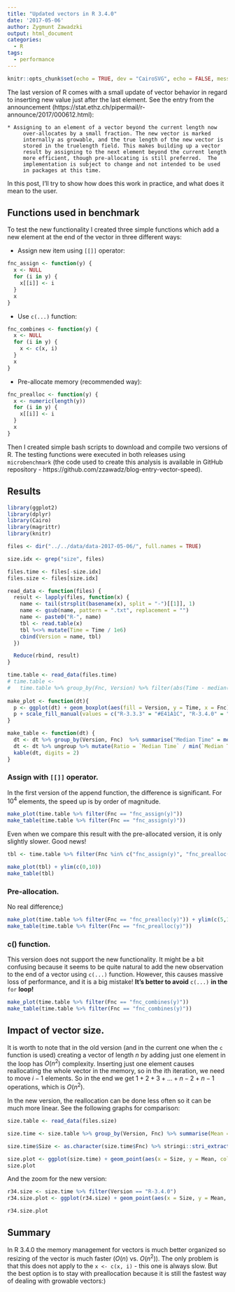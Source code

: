 ```yaml
---
title: "Updated vectors in R 3.4.0"
date: '2017-05-06'
author: Zygmunt Zawadzki
output: html_document
categories: 
  - R
tags:
  - performance
---
```


```r
knitr::opts_chunk$set(echo = TRUE, dev = "CairoSVG", echo = FALSE, message = FALSE, warning = FALSE, fig.width = 6, fig.height = 4)
```

The last version of R comes with a small update of vector behavior in regard to inserting new value just after the last element. See the entry from the announcement (https://stat.ethz.ch/pipermail/r-announce/2017/000612.html):

```
* Assigning to an element of a vector beyond the current length now
     over-allocates by a small fraction. The new vector is marked
     internally as growable, and the true length of the new vector is
     stored in the truelength field. This makes building up a vector
     result by assigning to the next element beyond the current length
     more efficient, though pre-allocating is still preferred.  The
     implementation is subject to change and not intended to be used
     in packages at this time.
```

In this post, I'll try to show how does this work in practice, and what does it mean to the user.

## Functions used in benchmark

To test the new functionality I created three simple functions which add a new element at the end of the vector in three different ways:

- Assign new item using `[[]]` operator:

```r
fnc_assign <- function(y) {
  x <- NULL
  for (i in y) {
    x[[i]] <- i
  }
  x
}
```

- Use `c(...)` function:

```r
fnc_combines <- function(y) {
  x <- NULL
  for (i in y) {
    x <- c(x, i)
  }
  x
}
```

- Pre-allocate memory (recommended way):

```r
fnc_prealloc <- function(y) {
  x <- numeric(length(y))
  for (i in y) {
    x[[i]] <- i
  }
  x
}
```


Then I created simple bash scripts to download and compile two versions of R. The testing functions were executed in both releases using `microbenchmark` (the code used to create this analysis is available in GitHub repository - https://github.com/zzawadz/blog-entry-vector-speed).

## Results

```r
library(ggplot2)
library(dplyr)
library(Cairo)
library(magrittr)
library(knitr)

files <- dir("../../data/data-2017-05-06/", full.names = TRUE)

size.idx <- grep("size", files)

files.time <- files[-size.idx]
files.size <- files[size.idx]

read_data <- function(files) {
  result <- lapply(files, function(x) {
    name <- tail(strsplit(basename(x), split = "-")[[1]], 1)
    name <- gsub(name, pattern = ".txt", replacement = "")
    name <- paste0("R-", name)
    tbl <- read.table(x)
    tbl %<>% mutate(Time = Time / 1e6)
    cbind(Version = name, tbl)
  })

  Reduce(rbind, result)
}
```

```r
time.table <- read_data(files.time)
# time.table <-
#   time.table %>% group_by(Fnc, Version) %>% filter(abs(Time - median(Time)) < 1.5 * IQR(Time))
  
make_plot <- function(dt){
  p <- ggplot(dt) + geom_boxplot(aes(fill = Version, y = Time, x = Fnc))
  p + scale_fill_manual(values = c("R-3.3.3" = "#E41A1C", "R-3.4.0" = "#377EB8"))
}

make_table <- function(dt) {
  dt <- dt %>% group_by(Version, Fnc)  %>% summarise("Median Time" = median(Time))
  dt <- dt %>% ungroup %>% mutate(Ratio = `Median Time` / min(`Median Time`))
  kable(dt, digits = 2)
}


```

### Assign with `[[]]` operator.

In the first version of the append function, the difference is significant. For $10^4$ elements, the speed up is by order of magnitude. 

```r
make_plot(time.table %>% filter(Fnc == "fnc_assign(y)"))
make_table(time.table %>% filter(Fnc == "fnc_assign(y)"))
```

Even when we compare this result with the pre-allocated version, it is only slightly slower. Good news!

```r
tbl <- time.table %>% filter(Fnc %in% c("fnc_assign(y)", "fnc_prealloc(y)"), Version == "R-3.4.0")

make_plot(tbl) + ylim(c(0,10))
make_table(tbl)
```



### Pre-allocation.

No real difference;)

```r
make_plot(time.table %>% filter(Fnc == "fnc_prealloc(y)")) + ylim(c(5,12))
make_table(time.table %>% filter(Fnc == "fnc_prealloc(y)"))
```

### c() function.

This version does not support the new functionality. It might be a bit confusing because it seems to be quite natural to add the new observation to the end of a vector using `c(...)` function. However, this causes massive loss of performance, and it is a big mistake! **It's better to avoid** `c(...)` **in the** `for` **loop!**

```r
make_plot(time.table %>% filter(Fnc == "fnc_combines(y)"))
make_table(time.table %>% filter(Fnc == "fnc_combines(y)"))
```


## Impact of vector size.

It is worth to note that in the old version (and in the current one when the `c` function is used) creating a vector of length $n$ by adding just one element in the loop has $O(n^2)$ complexity. Inserting just one element causes reallocating the whole vector in the memory, so in the ith iteration, we need to move $i-1$ elements. So in the end we get $1 + 2 + 3 + ... + n - 2 + n - 1$ operations, which is $O(n^2)$.

In the new version, the reallocation can be done less often so it can be much more linear. See the following graphs for comparison:

```r
size.table <- read_data(files.size)

size.time <- size.table %>% group_by(Version, Fnc) %>% summarise(Mean = mean(Time))

size.time$Size <- as.character(size.time$Fnc) %>% stringi::stri_extract_all_regex("[0-9]+", simplify = TRUE) %>% as.numeric()

size.plot <- ggplot(size.time) + geom_point(aes(x = Size, y = Mean, color = Version), size = 3) + xlab("Vector size") + ylab("Time in miliseconds") + theme_bw(16) + scale_color_manual(values = c("R-3.3.3" = "#E41A1C", "R-3.4.0" = "#377EB8"))
size.plot
```

And the zoom for the new version:

```r
r34.size <- size.time %>% filter(Version == "R-3.4.0")
r34.size.plot <- ggplot(r34.size) + geom_point(aes(x = Size, y = Mean, color = Version), size = 3) + xlab("Vector size") + ylab("Time in miliseconds") + theme_bw(16)+ scale_color_manual(values = c("R-3.3.3" = "#E41A1C", "R-3.4.0" = "#377EB8"))

r34.size.plot
```

## Summary

In R 3.4.0 the memory management for vectors is much better organized so resizing of the vector is much faster ($O(n)$ vs. $O(n^2)$). The only problem is that this does not apply to the `x <- c(x, i)` - this one is always slow. But the best option is to stay with preallocation because it is still the fastest way of dealing with growable vectors:)

